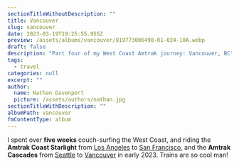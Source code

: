 ```yaml
---
sectionTitleWithoutDescription: ""
title: Vancouver
slug: vancouver
date: 2023-03-19T19:25:55.955Z
preview: /assets/albums/vancouver/819773006498-R1-024-10A.webp
draft: false
description: "Part four of my West Coast Amtrak journey: Vancouver, BC"
tags:
  - travel
categories: null
excerpt: ""
author:
  name: Nathan Davenport
  picture: /assets/authors/nathan.jpg
sectionTitleWithDescription: ""
albumPath: vancouver
fmContentType: album
---
```


I spent over **five weeks** couch-surfing the West Coast, and riding the **Amtrak Coast Starlight** from [Los Angeles](/album/los-angeles) to [San Francisco](/album/san-francisco), and the **Amtrak Cascades** from [Seattle](/album/seattle) to [Vancouver](/album/vancouver) in early 2023. Trains are so cool man!
